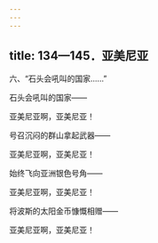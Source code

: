 ```yaml
---
---
---
```

title: 134—145．亚美尼亚
---



六、“石头会吼叫的国家……”


石头会吼叫的国家——

亚美尼亚啊，亚美尼亚！

号召沉闷的群山拿起武器——

亚美尼亚啊，亚美尼亚！

始终飞向亚洲银色号角——

亚美尼亚啊，亚美尼亚！

将波斯的太阳金币慷慨相赠——

亚美尼亚啊，亚美尼亚！